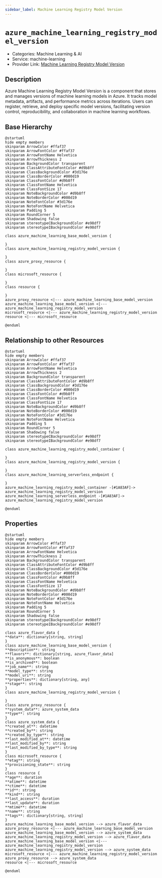 ```yaml
---
sidebar_label: Machine Learning Registry Model Version
---
```


# `azure_machine_learning_registry_model_version`

- Categories: Machine Learning & AI
- Service: machine-learning
- Provider Link: [Machine Learning Registry Model Version](https://learn.microsoft.com/en-us/azure/machine-learning/concept-model-management-and-deployment#registering-and-versioning-models)

## Description

Azure Machine Learning Registry Model Version is a component that stores and manages versions of machine learning models in Azure. It tracks model metadata, artifacts, and performance metrics across iterations. Users can register, retrieve, and deploy specific model versions, facilitating version control, reproducibility, and collaboration in machine learning workflows.

## Base Hierarchy

<ZoomPanPinch>

```kroki imgType="plantuml" imgAlt="Hierarchy of Machine Learning Registry Model Version"
@startuml
hide empty members
skinparam ArrowColor #ffaf37
skinparam ArrowFontColor #ffaf37
skinparam ArrowFontName Helvetica
skinparam ArrowThickness 2
skinparam BackgroundColor transparent
skinparam ClassAttributeFontColor #d9b8ff
skinparam ClassBackgroundColor #3d176e
skinparam ClassBorderColor #000d19
skinparam ClassFontColor #d9b8ff
skinparam ClassFontName Helvetica
skinparam ClassFontSize 17
skinparam NoteBackgroundColor #d9b8ff
skinparam NoteBorderColor #000d19
skinparam NoteFontColor #3d176e
skinparam NoteFontName Helvetica
skinparam Padding 5
skinparam RoundCorner 5
skinparam Shadowing false
skinparam stereotypeCBackgroundColor #e98df7
skinparam stereotypeIBackgroundColor #e98df7

class azure_machine_learning_base_model_version {

}
class azure_machine_learning_registry_model_version {

}
class azure_proxy_resource {

}
class microsoft_resource {

}
class resource {

}
azure_proxy_resource <|--- azure_machine_learning_base_model_version
azure_machine_learning_base_model_version <|--- azure_machine_learning_registry_model_version
microsoft_resource <|--- azure_machine_learning_registry_model_version
resource <|--- microsoft_resource

@enduml
```

</ZoomPanPinch>

## Relationship to other Resources

<ZoomPanPinch>

```kroki imgType="plantuml" imgAlt="Diagram of Machine Learning Registry Model Version resource relationships"
@startuml
hide empty members
skinparam ArrowColor #ffaf37
skinparam ArrowFontColor #ffaf37
skinparam ArrowFontName Helvetica
skinparam ArrowThickness 2
skinparam BackgroundColor transparent
skinparam ClassAttributeFontColor #d9b8ff
skinparam ClassBackgroundColor #3d176e
skinparam ClassBorderColor #000d19
skinparam ClassFontColor #d9b8ff
skinparam ClassFontName Helvetica
skinparam ClassFontSize 17
skinparam NoteBackgroundColor #d9b8ff
skinparam NoteBorderColor #000d19
skinparam NoteFontColor #3d176e
skinparam NoteFontName Helvetica
skinparam Padding 5
skinparam RoundCorner 5
skinparam Shadowing false
skinparam stereotypeCBackgroundColor #e98df7
skinparam stereotypeIBackgroundColor #e98df7

class azure_machine_learning_registry_model_container {

}
class azure_machine_learning_registry_model_version {

}
class azure_machine_learning_serverless_endpoint {

}
azure_machine_learning_registry_model_container -[#1A83AF]-> azure_machine_learning_registry_model_version
azure_machine_learning_serverless_endpoint -[#1A83AF]-> azure_machine_learning_registry_model_version

@enduml
```

</ZoomPanPinch>

## Properties

<ZoomPanPinch>

```kroki imgType="plantuml" imgAlt="Diagram of Machine Learning Registry Model Version data model"
@startuml
hide empty members
skinparam ArrowColor #ffaf37
skinparam ArrowFontColor #ffaf37
skinparam ArrowFontName Helvetica
skinparam ArrowThickness 2
skinparam BackgroundColor transparent
skinparam ClassAttributeFontColor #d9b8ff
skinparam ClassBackgroundColor #3d176e
skinparam ClassBorderColor #000d19
skinparam ClassFontColor #d9b8ff
skinparam ClassFontName Helvetica
skinparam ClassFontSize 17
skinparam NoteBackgroundColor #d9b8ff
skinparam NoteBorderColor #000d19
skinparam NoteFontColor #3d176e
skinparam NoteFontName Helvetica
skinparam Padding 5
skinparam RoundCorner 5
skinparam Shadowing false
skinparam stereotypeCBackgroundColor #e98df7
skinparam stereotypeIBackgroundColor #e98df7

class azure_flavor_data {
**data**: dictionary[string, string]
}
class azure_machine_learning_base_model_version {
**description**: string
**flavors**: dictionary[string, azure_flavor_data]
**is_anonymous**: boolean
**is_archived**: boolean
**job_name**: string
**model_type**: string
**model_uri**: string
**properties**: dictionary[string, any]
**stage**: string
}
class azure_machine_learning_registry_model_version {

}
class azure_proxy_resource {
**system_data**: azure_system_data
**type**: string
}
class azure_system_data {
**created_at**: datetime
**created_by**: string
**created_by_type**: string
**last_modified_at**: datetime
**last_modified_by**: string
**last_modified_by_type**: string
}
class microsoft_resource {
**etag**: string
**provisioning_state**: string
}
class resource {
**age**: duration
**atime**: datetime
**ctime**: datetime
**id**: string
**kind**: string
**last_access**: duration
**last_update**: duration
**mtime**: datetime
**name**: string
**tags**: dictionary[string, string]
}
azure_machine_learning_base_model_version --> azure_flavor_data
azure_proxy_resource <|--- azure_machine_learning_base_model_version
azure_machine_learning_base_model_version --> azure_system_data
azure_machine_learning_registry_model_version --> azure_flavor_data
azure_machine_learning_base_model_version <|--- azure_machine_learning_registry_model_version
azure_machine_learning_registry_model_version --> azure_system_data
microsoft_resource <|--- azure_machine_learning_registry_model_version
azure_proxy_resource --> azure_system_data
resource <|--- microsoft_resource

@enduml
```

</ZoomPanPinch>
